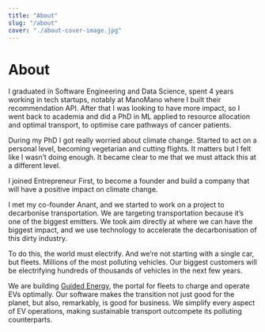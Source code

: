 ```yaml
---
title: "About"
slug: "/about"
cover: "./about-cover-image.jpg"
---
```


# About

I graduated in Software Engineering and Data Science, spent 4 years working in tech startups,
notably at ManoMano where I built their recommendation API. After that I was looking to have more impact,
so I went back to academia and did a PhD in ML applied to resource allocation and optimal transport,
to optimise care pathways of cancer patients.

During my PhD I got really worried about climate change. Started to act on a personal level, becoming vegetarian and cutting flights.
It matters but I felt like I wasn’t doing enough.
It became clear to me that we must attack this at a different level.

I joined Entrepreneur First, to become a founder and build a company that will have a positive impact on climate change.

I met my co-founder Anant, and we started to work on a project to decarbonise transportation. We are targeting transportation because it’s one of the biggest emitters. We took aim directly at where we can have the biggest impact, and we use technology to accelerate the decarbonisation of this dirty industry.

To do this, the world must electrify. And we’re not starting with a single car, but fleets. Millions of the most polluting vehicles. Our biggest customers will be electrifying hundreds of thousands of vehicles in the next few years.

We are building [Guided Energy](https://guided.energy/), the portal for fleets to charge and operate EVs optimally. Our software makes the transition not just good for the planet, but also, remarkably, is good for business. We simplify every aspect of EV operations, making sustainable transport outcompete its polluting counterparts.
